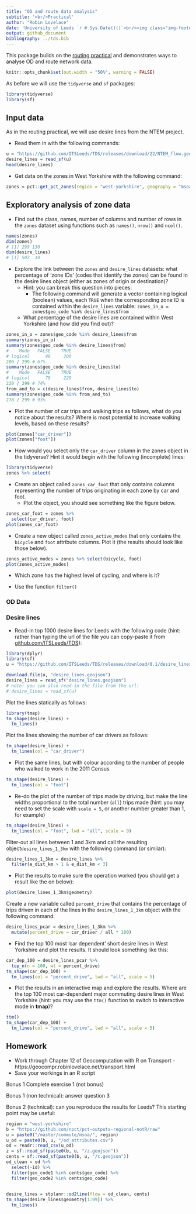 ```yaml
---
title: "OD and route data analysis"
subtitle: '<br/>Practical'
author: "Robin Lovelace"
date: 'University of Leeds `r # Sys.Date()()`<br/><img class="img-footer" alt="" src="https://comms.leeds.ac.uk/wp-content/themes/toolkit-wordpress-theme/img/logo.png">'
output: github_document
bibliography: ../tds.bib
---
```


This package builds on the [routing practical](https://github.com/ITSLeeds/TDS/blob/master/practicals/6-routing.md) and demonstrates ways to analyse OD and route network data.

```r
knitr::opts_chunk$set(out.width = "50%", warning = FALSE)
```

As before we will use the `tidyverse` and `sf` packages:

```r
library(tidyverse)
library(sf)
```

## Input data

As in the routing practical, we will use desire lines from the NTEM project.

- Read them in with the following commands:

```r
u = "https://github.com/ITSLeeds/TDS/releases/download/22/NTEM_flow.geojson"
desire_lines = read_sf(u)
head(desire_lines)
```

- Get data on the zones in West Yorkshire with the following command:

```r
zones = pct::get_pct_zones(region = "west-yorkshire", geography = "msoa")
```

## Exploratory analysis of zone data

- Find out the class, names, number of columns and number of rows in the  `zones` dataset using functions such as `names()`, `nrow()` and `ncol()`.

```r
names(zones)
dim(zones)
# [1] 299 130
dim(desire_lines)
# [1] 502  10
```

- Explore the link between the `zones` and `desire_lines` datasets: what percentage of 'zone IDs' (codes that identify the zones) can be found in the desire lines object (either as zones of origin or destination)?
  - Hint: you can break this question into pieces:
    - The following command will generate a vector containing logical (boolean) values, each `TRUE` when the corresponding zone ID is contained within the `desire_lines` variable: `zones_in_o = zones$geo_code %in% desire_lines$from`
  - What percentage of the desire lines are contained within West Yorkshire (and how did you find out)?
  
```r
zones_in_o = zones$geo_code %in% desire_lines$from
summary(zones_in_o)
summary(zones$geo_code %in% desire_lines$from)
#    Mode   FALSE    TRUE 
# logical      99     200
200 / 299 # 67%
summary(zones$geo_code %in% desire_lines$to)
#    Mode   FALSE    TRUE 
# logical      79     220 
220 / 299 # 74%
from_and_to = c(desire_lines$from, desire_lines$to)
summary(zones$geo_code %in% from_and_to)
278 / 299 # 93%
```

- Plot the number of car trips and walking trips as follows, what do you notice about the results? Where is most potential to increase walking levels, based on these results?

```r
plot(zones["car_driver"])
plot(zones["foot"])
```

- How would you select only the `car_driver` column in the zones object in the tidyverse? Hint it would begin with the following (incomplete) lines:

```r
library(tidyverse)
zones %>% select(
```

- Create an object called `zones_car_foot` that only contains columns representing the number of trips originating in each zone by car and foot.
  - Plot the object, you should see something like the figure below.
  
```r
zones_car_foot = zones %>% 
  select(car_driver, foot)
plot(zones_car_foot)
```


- Create a new object called `zones_active_modes` that only contains the `bicycle` and `foot` attribute columns. Plot it (the results should look like those below).

```r
zones_active_modes = zones %>% select(bicycle, foot)
plot(zones_active_modes)
```

- Which zone has the highest level of cycling, and where is it?

- Use the function `filter()`

### OD Data




### Desire lines

- Read-in top 1000 desire lines for Leeds with the following code (hint: rather than typing the url of the file you can copy-paste it from [github.com/ITSLeeds/TDS](https://github.com/ITSLeeds/TDS)):

```r
library(dplyr)
library(sf)
u = "https://github.com/ITSLeeds/TDS/releases/download/0.1/desire_lines.geojson"

download.file(u, "desire_lines.geojson")
desire_lines = read_sf("desire_lines.geojson")
# note: you can also read-in the file from the url:
# desire_lines = read_sf(u)
```

Plot the lines statically as follows:

```r
library(tmap)
tm_shape(desire_lines) +
  tm_lines()
```

Plot the lines showing the number of car drivers as follows:

```r
tm_shape(desire_lines) +
  tm_lines(col = "car_driver")
```

- Plot the same lines, but with colour according to the number of people who walked to work in the 2011 Census

```r
tm_shape(desire_lines) +
  tm_lines(col = "foot")
```

- Re-do the plot of the number of trips made by driving, but make the line widths proportional to the total number (`all`) trips made (hint: you may need to set the scale with `scale = 5`, or another number greater than 1, for example)

```r
tm_shape(desire_lines) +
  tm_lines(col = "foot", lwd = "all", scale = 9)
```

Filter-out all lines between 1 and 3km and call the resulting object`desire_lines_1_3km` with the following command (or similar):

```r
desire_lines_1_3km = desire_lines %>% 
  filter(e_dist_km > 1 & e_dist_km < 3)
```

- Plot the results to make sure the operation worked (you should get a result like the on below):

```r
plot(desire_lines_1_3km$geometry)
```

Create a new variable called `percent_drive` that contains the percentage of trips driven in each of the lines in the `desire_lines_1_3km` object with the following command:

```r
desire_lines_pcar = desire_lines_1_3km %>% 
  mutate(percent_drive = car_driver / all * 100)
```

- Find the top 100 most 'car dependent' short desire lines in West Yorkshire and plot the results. It should look something like this:

```r
car_dep_100 = desire_lines_pcar %>% 
  top_n(n = 100, wt = percent_drive)
tm_shape(car_dep_100) +
  tm_lines(col = "percent_drive", lwd = "all", scale = 5)
```

- Plot the results in an interactive map and explore the results. Where are the top 100 most car-dependent major commuting desire lines in West Yorkshire (hint: you may use the `ttm()` function to switch to interactive mode in **tmap**)?


```r
ttm()
tm_shape(car_dep_100) +
  tm_lines(col = "percent_drive", lwd = "all", scale = 5)
```

## Homework

- Work through Chapter 12 of Geocomputation with R on Transport - https://geocompr.robinlovelace.net/transport.html
- Save your workings in an R script

Bonus 1 Complete exercise 1 (not bonus)

Bonus 1 (non technical): answer question 3

Bonus 2 (technical): can you reproduce the results for Leeds? This starting point may be useful:


```r
region = "west-yorkshire"
b = "https://github.com/npct/pct-outputs-regional-notR/raw"
u = paste0("/master/commute/msoa/", region)
u_od = paste0(b, u, "/od_attributes.csv")
od = readr::read_csv(u_od)
z = sf::read_sf(paste0(b, u, "/z.geojson"))
cents = sf::read_sf(paste0(b, u, "/c.geojson"))
od_clean = od %>% 
  select(-id) %>% 
  filter(geo_code1 %in% cents$geo_code) %>% 
  filter(geo_code2 %in% cents$geo_code) 

  
desire_lines = stplanr::od2line(flow = od_clean, cents)
tm_shape(desire_lines$geometry[1:99]) %>% 
  tm_lines()
```


